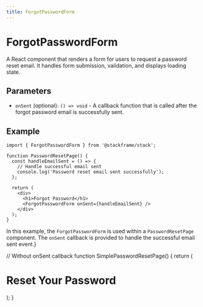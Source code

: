 ```yaml
---
title: ForgotPasswordForm
---
```


# ForgotPasswordForm

A React component that renders a form for users to request a password reset email. It handles form submission, validation, and displays loading state.

## Parameters

- `onSent` (optional): `() => void` - A callback function that is called after the forgot password email is successfully sent.

## Example

```tsx
import { ForgotPasswordForm } from '@stackframe/stack';

function PasswordResetPage() {
  const handleEmailSent = () => {
    // Handle successful email sent
    console.log('Password reset email sent successfully');
  };

  return (
    <div>
      <h1>Forgot Password</h1>
      <ForgotPasswordForm onSent={handleEmailSent} />
    </div>
  );
}
```

In this example, the `ForgotPasswordForm` is used within a `PasswordResetPage` component. The `onSent` callback is provided to handle the successful email sent event.}

// Without onSent callback
function SimplePasswordResetPage() {
  return (
    <div>
      <h1>Reset Your Password</h1>
      <ForgotPasswordForm />
    </div>
  );
}
```
